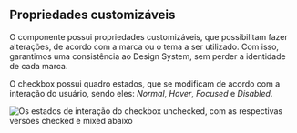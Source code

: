 
## Propriedades customizáveis

O componente possui propriedades customizáveis, que possibilitam fazer alterações, de acordo com a marca ou o tema a ser utilizado. Com isso, garantimos uma consistência ao Design System, sem perder a identidade de cada marca.

O checkbox possui quadro estados, que se modificam de acordo com a interação do usuário, sendo eles: _Normal_, _Hover_, _Focused_ e _Disabled_.

<img
  src={types}
  alt="Os estados de interação do checkbox unchecked, com as respectivas versões checked e mixed abaixo"
/>
